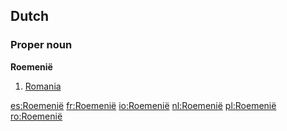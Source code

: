 ==Dutch==

===Proper noun===
'''Roemenië'''

# [[Romania]]

[[es:Roemenië]]
[[fr:Roemenië]]
[[io:Roemenië]]
[[nl:Roemenië]]
[[pl:Roemenië]]
[[ro:Roemenië]]
